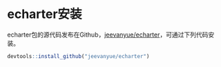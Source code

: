 # echarter安装 {#install}

echarter包的源代码发布在Github，[jeevanyue/echarter](https://github.com/jeevanyue/echarter)，可通过下列代码安装。

```r
devtools::install_github("jeevanyue/echarter")
```
